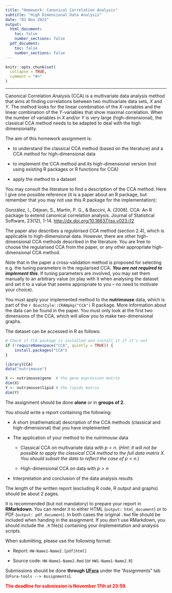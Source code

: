 ```yaml
---
title: "Homework: Canonical Correlation Analysis"
subtitle: "High Dimensional Data Analysis"
date: "03 Nov 2022"
output:
  html_document:
    toc: false
    number_sections: false
  pdf_document:
    toc: false
    number_sections: false
---
```


```r
knitr::opts_chunk$set(
  collapse = TRUE,
  comment = "#>"
)
```

***

Canonical Correlation Analysis (CCA) is a multivariate data analysis method that aims at finding
correlations between two multivariate data sets, $X$ and $Y$. The method looks for the linear
combination of the $X$-variables and the linear combination of the $Y$-variables that show maximal
correlation. When the number of variables in $X$ and/or $Y$ is very large (high-dimensional), the
classical CCA method needs to be adapted to deal with the high dimensionality.

The aim of this homework assignment is:

* to understand the classical CCA method (based on the literature) and a CCA method for
  high-dimensional data

* to implement the CCA method and its high-dimensional version (not using existing R packages or R
  functions for CCA)

* apply the method to a dataset

You may consult the literature to find a description of the CCA method. Here I give one possible
reference (it is a paper about an R package, but remember that you may not use this R package for
the implementation):

González, I., Déjean, S., Martin, P. G., & Baccini, A. (2008). CCA: An R package to extend canonical
correlation analysis. Journal of Statistical Software, 23(12), 1-14.
<http://dx.doi.org/10.18637/jss.v023.i12>

The paper also describes a *regularised CCA* method (section 2.4), which is applicable to
high-dimensional data. However, there are other high-dimensional CCA methods described in the
literature. You are free to choose the regularised CCA from the paper, or any other appropriate
high-dimensional CCA method.

Note that in the paper a cross-validation method is proposed for selecting e.g. the tuning
parameters in the regularised CCA. __*You are not required to implement this*__. If tuning
parameters are involved, you may set them manually to an arbitrary value (or play with it when
analysing the dataset and set it to a value that seems appropriate to you -- no need to motivate
your choice).

You must apply your implemented method to the **nutrimouse** data, which is part of the
`r BiocStyle::CRANpkg("CCA")` R package. More information about the data can be found in the paper.
You must only look at the first two dimensions of the CCA, which will allow you to make
two-dimensional graphs.

The dataset can be accessed in R as follows:

```r
# Check if CCA package is installed and install it if it's not
if (!requireNamespace("CCA", quietly = TRUE)) {
    install.packages("CCA")
}

library(CCA)
data("nutrimouse")

X <- nutrimouse$gene  # the gene expression matrix
dim(X)
Y <- nutrimouse$lipid # the lipids matrix
dim(Y)
```

The assignment should be done __alone__ or in __groups of 2__.

You should write a report containing the following:

* A short (mathematical) description of the CCA methods (classical and high-dimensional) that you
  have implemented

* The application of your method to the *nutrimouse* data

  - Classical CCA on multivariate data with $p < n$. (*Hint: it will not be possible to apply the
    classical CCA method to the full data matrix $X$. You should subset the data to reflect the case
    of $p < n$*.)

  - High-dimensional CCA on data with $p > n$

* Interpretation and conclusion of the data analysis results

The length of the written report (excluding R code, R output and graphs) should be about 2 pages.

It is recommended (but not mandatory) to prepare your report in __RMarkdown__. You can render it to
either HTML (`output: html_document`) or to PDF (`output: pdf_document`). In both cases the original
`.Rmd` file should be included when handing in the assignment. If you don't use RMarkdown, you
should include the `.R` file(s) containing your implementation and analysis scripts.

When submitting, please use the following format:

* Report: `HW-Name1-Name2.[pdf|html]`

* Source code: `HW-Name1-Name2.Rmd` (or `HW1-Name1-Name2.R`)

Submissions should be done __through [UFora](https://ufora.ugent.be/d2l/home/444226)__ under the
"Assignments" tab (`UFora-tools --> Assignments`).

<span style="color:red">__The deadline for submission is November 17th at 23:59.__</span>
